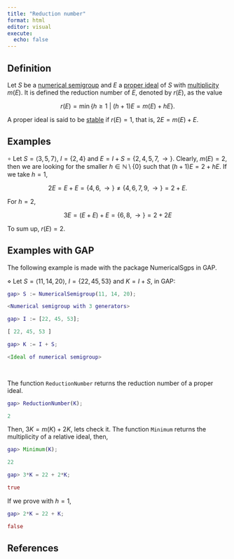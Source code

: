 ```yaml
---
title: "Reduction number"
format: html
editor: visual
execute: 
  echo: false
---
```


## Definition

Let $S$ be a [numerical semigroup](./Basic-concepts/Numerical-semigroup.qmd) and $E$ a [proper ideal](Proper-ideal.qmd) of $S$ with [multiplicity]() $m(E)$. It is defined the reduction number of $E$, denoted by $r(E)$, as the value

$$
r(E) = \min \{h \ge 1 ~ | ~ (h+1)E = m(E) + hE \}.
$$

A proper ideal is said to be [stable](Stable-ideal.qmd) if $r(E) = 1$, that is, $2E = m(E) + E$.

## Examples

$\circ$ Let $S = \langle 3, 5, 7 \rangle$, $I = \{2, 4\}$ and $E = I + S = \{2, 4, 5, 7, \rightarrow \}$. Clearly, $m(E) = 2$, then we are looking for the smaller $h \in \mathbb{N} \setminus \{0\}$ such that $(h+1)E = 2 + hE$. If we take $h = 1$,

$$
2E = E + E = \{4, 6, \rightarrow\} \ne \{4, 6, 7, 9, \rightarrow \} = 2 + E.
$$

For $h = 2$,

$$
3E = (E + E) + E = \{6, 8, \rightarrow\} = 2 + 2E
$$

To sum up, $r(E) = 2$.

## Examples with GAP

The following example is made with the package NumericalSgps in GAP.

$\diamond$ Let $S = \langle 11, 14, 20 \rangle$, $I = \{22, 45, 53\}$ and $K = I + S$, in GAP:

```GAP

gap> S := NumericalSemigroup(11, 14, 20);

<Numerical semigroup with 3 generators>

gap> I := [22, 45, 53];

[ 22, 45, 53 ]

gap> K := I + S;

<Ideal of numerical semigroup>

  
```

The function `ReductionNumber` returns the reduction number of a proper ideal.

```GAP

gap> ReductionNumber(K);

2

```

Then, $3K = m(K) + 2K$, lets check it. The function `Minimum` returns the multiplicity of a relative ideal, then,

```GAP

gap> Minimum(K);

22

gap> 3*K = 22 + 2*K;

true


```

If we prove with $h = 1$,

```GAP

gap> 2*K = 22 + K;

false

```

## References
